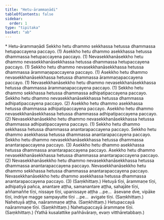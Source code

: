 ```yaml
---
title: "Hetu-ārammaṇādi"
tableOfContents: false
sidebar:
  order: 1
type: "tipitaka"
basket: "ab"
---
```



<DynamicBreadcrumb />

<Paragraph type="center">
* Hetu-ārammaṇādi
</Paragraph>

<Division number="148">

<Paragraph number="525">
Sekkho hetu dhammo sekkhassa hetussa dhammassa hetupaccayena paccayo. (1)
</Paragraph>

<Paragraph number="526">
Asekkho hetu dhammo asekkhassa hetussa dhammassa hetupaccayena paccayo. (1)
</Paragraph>

<Paragraph number="527">
Nevasekkhanāsekkho hetu dhammo nevasekkhanāsekkhassa hetussa dhammassa hetupaccayena paccayo. (1)
</Paragraph>

</Division>
<Division number="149">

<Paragraph number="528">
Sekkho hetu dhammo nevasekkhanāsekkhassa hetussa dhammassa ārammaṇapaccayena paccayo. (1)
</Paragraph>

<Paragraph number="529">
Asekkho hetu dhammo nevasekkhanāsekkhassa hetussa dhammassa ārammaṇapaccayena paccayo. (1)
</Paragraph>

<Paragraph number="530">
Nevasekkhanāsekkho hetu dhammo nevasekkhanāsekkhassa hetussa dhammassa ārammaṇapaccayena paccayo. (1)
</Paragraph>

</Division>
<Division number="150">

<Paragraph number="531">
Sekkho hetu dhammo sekkhassa hetussa dhammassa adhipatipaccayena paccayo. Sekkho hetu dhammo nevasekkhanāsekkhassa hetussa dhammassa adhipatipaccayena paccayo. (2)
</Paragraph>

<Paragraph number="532">
Asekkho hetu dhammo asekkhassa hetussa dhammassa adhipatipaccayena paccayo. Asekkho hetu dhammo nevasekkhanāsekkhassa hetussa dhammassa adhipatipaccayena paccayo. (2)
</Paragraph>

<Paragraph number="533">
Nevasekkhanāsekkho hetu dhammo nevasekkhanāsekkhassa hetussa dhammassa adhipatipaccayena paccayo. (1)
</Paragraph>

</Division>
<Division number="151">

<Paragraph number="534">
Sekkho hetu dhammo sekkhassa hetussa dhammassa anantarapaccayena paccayo. Sekkho hetu dhammo asekkhassa hetussa dhammassa anantarapaccayena paccayo. Sekkho hetu dhammo nevasekkhanāsekkhassa hetussa dhammassa anantarapaccayena paccayo. (3)
</Paragraph>

<Paragraph number="535">
Asekkho hetu dhammo asekkhassa hetussa dhammassa anantarapaccayena paccayo. Asekkho hetu dhammo nevasekkhanāsekkhassa hetussa dhammassa anantarapaccayena paccayo. (2)
</Paragraph>

<Paragraph number="536">
Nevasekkhanāsekkho hetu dhammo nevasekkhanāsekkhassa hetussa dhammassa anantarapaccayena paccayo. Nevasekkhanāsekkho hetu dhammo sekkhassa hetussa dhammassa anantarapaccayena paccayo. Nevasekkhanāsekkho hetu dhammo asekkhassa hetussa dhammassa anantarapaccayena paccayo. (3) (Saṃkhittaṃ.)
</Paragraph>

</Division>
<Division number="152">

<Paragraph number="537">
Hetuyā tīṇi, ārammaṇe tīṇi, adhipatiyā pañca, anantare aṭṭha, samanantare aṭṭha, sahajāte tīṇi, aññamaññe tīṇi, nissaye tīṇi, upanissaye aṭṭha …pe…  āsevane dve, vipāke tīṇi, indriye magge sampayutte tīṇi …pe…  avigate tīṇi. (Saṃkhittaṃ.)
</Paragraph>

<Paragraph number="538">
Nahetuyā aṭṭha, naārammaṇe aṭṭha. (Saṃkhittaṃ.)
</Paragraph>

<Paragraph number="539">
Hetupaccayā naārammaṇe tīṇi. (Saṃkhittaṃ.)
</Paragraph>

<Paragraph number="540">
Nahetupaccayā ārammaṇe tīṇi. (Saṃkhittaṃ.)
</Paragraph>

<Paragraph number="541">
(Yathā kusalattike pañhāvāraṃ, evaṃ vitthāretabbaṃ.)
</Paragraph>
</Division>
